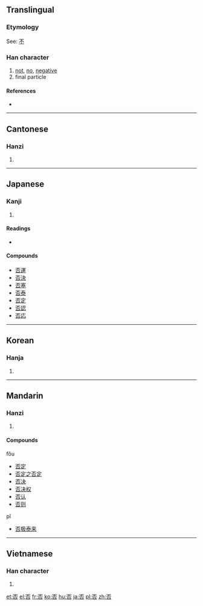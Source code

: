 ==Translingual==

===Etymology===
See: [[不]]

===Han character===
{{Han char|rn=30|rad=口|as=04|sn=7|four=1060<sub>9</sub>|canj=一火口 (MFR)|ids=⿱[[不]][[口]]}}

# [[not]], [[no]], [[negative]]
# final particle

====References====
* {{Han ref|kx=0178.020|dkj=03340|dj=0395.110|hdz=10586.050|uh=5426|ud=21542|bh=A75F|bd=42847}}

----

==Cantonese==

===Hanzi===
{{yue-hanzi|jyut=[[fau2]], [[pei2]]|y=fau2, pei2}}

# {{defn|Cantonese}}

----

==Japanese==

===Kanji===
{{ja-kanji|grade=6|rs=口04}}

# {{defn|Japanese}}

====Readings====
* {{ja-readings|on=[[ひ]] (hi)|kun=[[いな]] (ina), [[いなむ]] (inamu), [[あらず]] (arazu)}}

====Compounds====
* [[否運]]
* [[否決]]
* [[否塞]]
* [[否泰]]
* [[否定]]
* [[否認]]
* [[否応]]

----

==Korean==

===Hanja===
{{ko-hanja|hangeul=[[부]], [[비]]|rv=bu, bi|mr=pu, pi}}

# {{defn|Korean}}

----

==Mandarin==

===Hanzi===
{{cmn-hanzi|pin=[[fǒu]] ([[fou3]]), [[pǐ]] ([[pi3]])|wg=fou<sup>3</sup>, p'i<sup>3</sup>}}

# {{defn|Mandarin}}

====Compounds====
;fǒu
* [[否定]]
* [[否定之否定]]
* [[否决]]
* [[否决权]]
* [[否认]]
* [[否则]]
;pǐ
* [[否极泰来]]

----

==Vietnamese==

===Han character===
{{vi-hantu|bĩ}}

# {{defn|Vietnamese}}

[[et:否]]
[[el:否]]
[[fr:否]]
[[ko:否]]
[[hu:否]]
[[ja:否]]
[[pl:否]]
[[zh:否]]